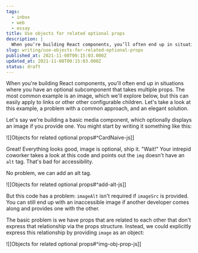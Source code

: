 ```yaml
---
tags:
  - inbox
  - web
  - essay
title: Use objects for related optional props
description: |
  When you’re building React components, you’ll often end up in situations where you have an optional subcomponent that takes multiple props. The most common example is an image, which we’ll explore below, but this can easily apply to links or other other configurable children. Let’s take a look at this example, a problem with a \[…]
slug: writing/use-objects-for-related-optional-props
published_at: 2021-11-08T00:15:03.000Z
updated_at: 2021-11-08T00:15:03.000Z
status: draft
---
```

When you're building React components, you'll often end up in situations where you have an optional subcomponent that takes multiple props. The most common example is an image, which we'll explore below, but this can easily apply to links or other other configurable children. Let's take a look at this example, a problem with a common approach, and an elegant solution.

Let's say we're building a basic media component, which optionally displays an image if you provide one. You might start by writing it something like this:

!\[\[Objects for related optional props#^CardNaive-js]]

Great! Everything looks good, image is optional, ship it. "Wait!" Your intrepid coworker takes a look at this code and points out the `img` doesn't have an `alt` tag. That's bad for accessibility.

No problem, we can add an alt tag.

!\[\[Objects for related optional props#^add-alt-js]]

But this code has a problem: `imageAlt` isn't required if `imageSrc` is provided. You can still end up with an inaccessible image if another developer comes along and provides one with the other.

The basic problem is we have props that are related to each other that don't express that relationship via the props structure. Instead, we could explicitly express this relationship by providing `image` as an object:

!\[\[Objects for related optional props#^img-obj-prop-js]]
